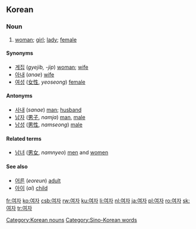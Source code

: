 ==Korean==
{{ko-sort|ㅇ}}

===Noun===
{{ko-noun|hanja=女子|rv=yeoja}}
#[[woman]]; [[girl]]; [[lady]]; [[female]]

====Synonyms====
*[[계집]] (''gyejib, -jip'') [[woman]]; [[wife]]
*[[아내]] (''anae'') [[wife]] 
*[[여성]] ([[女性]], ''yeoseong'') [[female]]

====Antonyms====
*[[사내]] (''sanae'') [[man]]; [[husband]] 
*[[남자]] ([[男子]], ''namja'') [[man]], [[male]]
*[[남성]] ([[男性]], ''namseong'') [[male]]

====Related terms====
*[[남녀]] ([[男女]], ''namnyeo'') [[men]] and [[women]]

====See also====
*[[어른]] (''eoreun'') [[adult]]
*[[아이]] (''ai'') [[child]]

[[Category:Korean nouns]]
[[Category:Sino-Korean words]]

[[fr:여자]]
[[ko:여자]]
[[csb:여자]]
[[rw:여자]]
[[ku:여자]]
[[li:여자]]
[[nl:여자]]
[[ja:여자]]
[[pl:여자]]
[[ro:여자]]
[[sk:여자]]
[[tr:여자]]